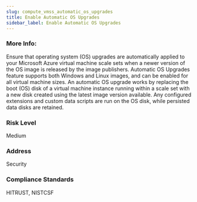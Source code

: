 ```yaml
---
slug: compute_vmss_automatic_os_upgrades
title: Enable Automatic OS Upgrades
sidebar_label: Enable Automatic OS Upgrades
---
```


### More Info:

Ensure that operating system (OS) upgrades are automatically applied to your Microsoft Azure virtual machine scale sets when a newer version of the OS image is released by the image publishers. Automatic OS Upgrades feature supports both Windows and Linux images, and can be enabled for all virtual machine sizes. An automatic OS upgrade works by replacing the boot (OS) disk of a virtual machine instance running within a scale set with a new disk created using the latest image version available. Any configured extensions and custom data scripts are run on the OS disk, while persisted data disks are retained.

### Risk Level

Medium

### Address

Security

### Compliance Standards

HITRUST, NISTCSF

